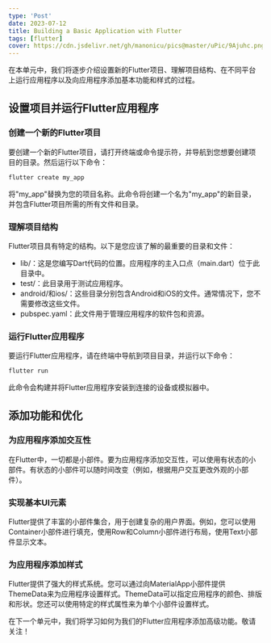 ```yaml
---
type: 'Post'
date: 2023-07-12
title: Building a Basic Application with Flutter
tags: [flutter]
cover: https://cdn.jsdelivr.net/gh/manonicu/pics@master/uPic/9Ajuhc.png
---
```


在本单元中，我们将逐步介绍设置新的Flutter项目、理解项目结构、在不同平台上运行应用程序以及向应用程序添加基本功能和样式的过程。

## 设置项目并运行Flutter应用程序

### 创建一个新的Flutter项目

要创建一个新的Flutter项目，请打开终端或命令提示符，并导航到您想要创建项目的目录。然后运行以下命令：

```bash
flutter create my_app
```

将"my_app"替换为您的项目名称。此命令将创建一个名为"my_app"的新目录，并包含Flutter项目所需的所有文件和目录。

### 理解项目结构

Flutter项目具有特定的结构。以下是您应该了解的最重要的目录和文件：

- lib/：这是您编写Dart代码的位置。应用程序的主入口点（main.dart）位于此目录中。
- test/：此目录用于测试应用程序。
- android/和ios/：这些目录分别包含Android和iOS的文件。通常情况下，您不需要修改这些文件。
- pubspec.yaml：此文件用于管理应用程序的软件包和资源。

### 运行Flutter应用程序

要运行Flutter应用程序，请在终端中导航到项目目录，并运行以下命令：

```bash
flutter run
```

此命令会构建并将Flutter应用程序安装到连接的设备或模拟器中。

## 添加功能和优化

### 为应用程序添加交互性

在Flutter中，一切都是小部件。要为应用程序添加交互性，可以使用有状态的小部件。有状态的小部件可以随时间改变（例如，根据用户交互更改外观的小部件）。

### 实现基本UI元素

Flutter提供了丰富的小部件集合，用于创建复杂的用户界面。例如，您可以使用Container小部件进行填充，使用Row和Column小部件进行布局，使用Text小部件显示文本。

### 为应用程序添加样式

Flutter提供了强大的样式系统。您可以通过向MaterialApp小部件提供ThemeData来为应用程序设置样式。ThemeData可以指定应用程序的颜色、排版和形状。您还可以使用特定的样式属性来为单个小部件设置样式。

在下一个单元中，我们将学习如何为我们的Flutter应用程序添加高级功能。敬请关注！

